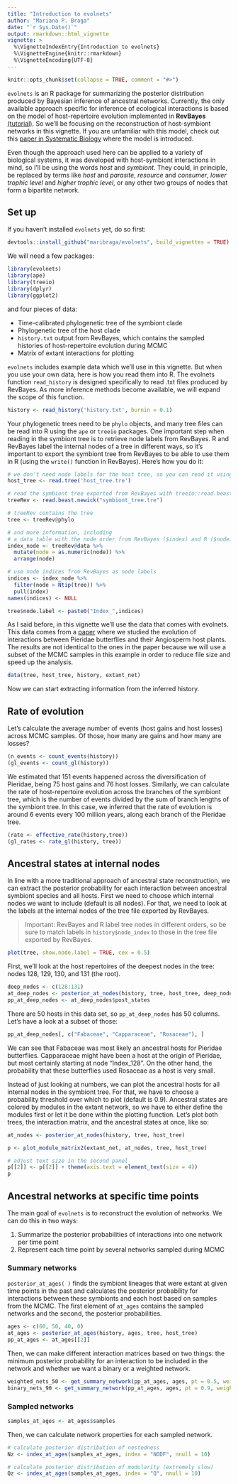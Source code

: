 ```yaml
---
title: "Introduction to evolnets"
author: "Mariana P. Braga"
date: "`r Sys.Date()`"
output: rmarkdown::html_vignette
vignette: >
  %\VignetteIndexEntry{Introduction to evolnets}
  %\VignetteEngine{knitr::rmarkdown}
  %\VignetteEncoding{UTF-8}
---
```


```r
knitr::opts_chunk$set(collapse = TRUE, comment = "#>")
```

`evolnets` is an R package for summarizing the posterior distribution produced by Bayesian inference of ancestral networks. Currently, the only available approach specific for inference of ecological interactions is based on the model of host-repertoire evolution implemented in **RevBayes** [(tutorial)](https://revbayes.github.io/tutorials/host_rep/host_rep.html). So we'll be focusing on the reconstruction of host-symbiont networks in this vignette. If you are unfamiliar with this model, check out this [paper in Systematic Biology](https://doi.org/10.1093/sysbio/syaa019) where the model is introduced. <!-- There are, however, other approaches that can produce posterior distributions of ancestral interactions, such as DEC models of geographic range evolution. evolnets also supports outputs from such analyses produced by RevBayes and BioGeoBEARS. -->

Even though the approach used here can be applied to a variety of biological systems, it was developed with host-symbiont interactions in mind, so I'll be using the words *host* and *symbiont*. They could, in principle, be replaced by terms like *host* and *parasite*, *resource* and *consumer*, *lower trophic level* and *higher trophic level*, or any other two groups of nodes that form a bipartite network.

## Set up

If you haven't installed `evolnets` yet, do so first:

```r
devtools::install_github("maribraga/evolnets", build_vignettes = TRUE)
```

We will need a few packages:

```r
library(evolnets)
library(ape)
library(treeio)
library(dplyr)
library(ggplot2)
```

and four pieces of data:

-   Time-calibrated phylogenetic tree of the symbiont clade
-   Phylogenetic tree of the host clade
-   `history.txt` output from RevBayes, which contains the sampled histories of host-repertoire evolution during MCMC
-   Matrix of extant interactions for plotting

`evolnets` includes example data which we'll use in this vignette. But when you use your own data, here is how you read them into R. The evolnets function `read_history` is designed specifically to read .txt files produced by RevBayes. As more inference methods become available, we will expand the scope of this function.

```r
history <- read_history('history.txt', burnin = 0.1)
```

Your phylogenetic trees need to be `phylo` objects, and many tree files can be read into R using the `ape` or `treeio` packages. One important step when reading in the symbiont tree is to retrieve node labels from RevBayes. R and RevBayes label the internal nodes of a tree in different ways, so it's important to export the symbiont tree from RevBayes to be able to use them in R (using the `write()` function in RevBayes). Here's how you do it:

```r
# we don't need node labels for the host tree, so you can read it using ape::read.tree()
host_tree <- read.tree('host_tree.tre')

# read the symbiont tree exported from RevBayes with treeio::read.beast.newick()
treeRev <- read.beast.newick("symbiont_tree.tre")

# treeRev contains the tree
tree <- treeRev@phylo

# and more information, including
# a data table with the node order from RevBayes ($index) and R ($node)
index_node <- treeRev@data %>%
  mutate(node = as.numeric(node)) %>%
  arrange(node)

# use node indices from RevBayes as node labels
indices <- index_node %>% 
  filter(node > Ntip(tree)) %>% 
  pull(index)
names(indices) <- NULL

tree$node.label <- paste0("Index_",indices)
```

As I said before, in this vignette we'll use the data that comes with evolnets. This data comes from a [paper](https://onlinelibrary.wiley.com/doi/10.1111/ele.13842) where we studied the evolution of interactions between Pieridae butterflies and their Angiosperm host plants. The results are not identical to the ones in the paper because we will use a subset of the MCMC samples in this example in order to reduce file size and speed up the analysis.

```r
data(tree, host_tree, history, extant_net)
```

Now we can start extracting information from the inferred history.

## Rate of evolution

Let's calculate the average number of events (host gains and host losses) across MCMC samples. Of those, how many are gains and how many are losses?

```r
(n_events <- count_events(history))
(gl_events <- count_gl(history))
```

We estimated that 151 events happened across the diversification of Pieridae, being 75 host gains and 76 host losses. Similarly, we can calculate the rate of host-repertoire evolution across the branches of the symbiont tree, which is the number of events divided by the sum of branch lengths of the symbiont tree. In this case, we inferred that the rate of evolution is around 6 events every 100 million years, along each branch of the Pieridae tree.

```r
(rate <- effective_rate(history,tree))
(gl_rates <- rate_gl(history, tree))
```

## Ancestral states at internal nodes

In line with a more traditional approach of ancestral state reconstruction, we can extract the posterior probability for each interaction between ancestral symbiont species and all hosts. First we need to choose which internal nodes we want to include (default is all nodes). For that, we need to look at the labels at the internal nodes of the tree file exported by RevBayes.

> Important: RevBayes and R label tree nodes in different orders, so be sure to match labels in `history$node_index` to those in the tree file exported by RevBayes.

```r
plot(tree, show.node.label = TRUE, cex = 0.5)
```

First, we'll look at the host repertoires of the deepest nodes in the tree: nodes 128, 129, 130, and 131 (the root).

```r
deep_nodes <- c(128:131)
at_deep_nodes <- posterior_at_nodes(history, tree, host_tree, deep_nodes)
pp_at_deep_nodes <- at_deep_nodes$post_states
```

There are 50 hosts in this data set, so `pp_at_deep_nodes` has 50 columns. Let's have a look at a subset of those:

```r
pp_at_deep_nodes[, c("Fabaceae", "Capparaceae", "Rosaceae"), ]
```

We can see that Fabaceae was most likely an ancestral hosts for Pieridae butterflies. Capparaceae might have been a host at the origin of Pieridae, but most certainly starting at node "Index_128". On the other hand, the probability that these butterflies used Rosaceae as a host is very small.

Instead of just looking at numbers, we can plot the ancestral hosts for all internal nodes in the symbiont tree. For that, we have to choose a probability threshold over which to plot (default is 0.9). Ancestral states are colored by modules in the extant network, so we have to either define the modules first or let it be done within the plotting function. Let's plot both trees, the interaction matrix, and the ancestral states at once, like so:

```r
at_nodes <- posterior_at_nodes(history, tree, host_tree)
```

```r
p <- plot_module_matrix2(extant_net, at_nodes, tree, host_tree)

# adjust text size in the second panel
p[[2]] <- p[[2]] + theme(axis.text = element_text(size = 4))
p
```


## Ancestral networks at specific time points

The main goal of `evolnets` is to reconstruct the evolution of networks. We can do this in two ways:

1.  Summarize the posterior probabilities of interactions into one network per time point
2.  Represent each time point by several networks sampled during MCMC

### Summary networks

`posterior_at_ages( )` finds the symbiont lineages that were extant at given time points in the past and calculates the posterior probability for interactions between these symbionts and each host based on samples from the MCMC. The first element of `at_ages` contains the sampled networks and the second, the posterior probabilities.

```r
ages <- c(60, 50, 40, 0)
at_ages <- posterior_at_ages(history, ages, tree, host_tree)
pp_at_ages <- at_ages[[2]]
```

Then, we can make different interaction matrices based on two things: the minimum posterior probability for an interaction to be included in the network and whether we want a binary or a weighted network.

```r
weighted_nets_50 <- get_summary_network(pp_at_ages, ages, pt = 0.5, weighted = TRUE)
binary_nets_90 <- get_summary_network(pp_at_ages, ages, pt = 0.9, weighted = FALSE)
```

### Sampled networks

```r
samples_at_ages <- at_ages$samples
```

Then, we can calculate network properties for each sampled network.

```r
# calculate posterior distribution of nestedness
Nz <- index_at_ages(samples_at_ages, index = "NODF", nnull = 10)
```

```r
# calculate posterior distribution of modularity (extremely slow)
Qz <- index_at_ages(samples_at_ages, index = "Q", nnull = 10)
```



